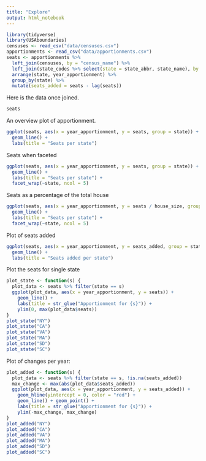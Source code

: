 ```yaml
---
title: "Explore"
output: html_notebook
---
```


```r
library(tidyverse)
library(USAboundaries)
censuses <- read_csv("data/censuses.csv")
apportionments <- read_csv("data/apportionments.csv") 
seats <- apportionments %>% 
  left_join(censuses, by = "census_name") %>% 
  left_join(state_codes %>% select(state = state_abbr, state_name), by = "state") %>% 
  arrange(state, year_apportionment) %>% 
  group_by(state) %>% 
  mutate(seats_added = seats - lag(seats))
```

Here is the data once joined.

```r
seats
```

An overview plot of apportionment.

```r
ggplot(seats, aes(x = year_apportionment, y = seats, group = state)) +
  geom_line() +
  labs(title = "Seats per state")
```

Seats when faceted

```r
ggplot(seats, aes(x = year_apportionment, y = seats, group = state)) +
  geom_line() +
  labs(title = "Seats per state") +
  facet_wrap(~state, ncol = 5)
```

Seats as a percentage of the total house

```r
ggplot(seats, aes(x = year_apportionment, y = seats / house_size, group = state)) +
  geom_line() +
  labs(title = "Seats per state") + 
  facet_wrap(~state, ncol = 5)
```

Plot of seats added

```r
ggplot(seats, aes(x = year_apportionment, y = seats_added, group = state)) +
  geom_line() +
  labs(title = "Seats added per state")
```

Plot the seats for single state

```r
plot_state <- function(s) {
  plot_data <- seats %>% filter(state == s)
  ggplot(plot_data, aes(x = year_apportionment, y = seats)) +
    geom_line() +
    labs(title = str_glue("Apportionment for {s}")) +
    ylim(0, max(plot_data$seats))
}
plot_state("NY")
plot_state("CA")
plot_state("VA")
plot_state("MA")
plot_state("SD")
plot_state("SC")
```

Plot of changes per year:

```r
plot_added <- function(s) {
  plot_data <- seats %>% filter(state == s, !is.na(seats_added))
  max_change <- max(abs(plot_data$seats_added))
  ggplot(plot_data, aes(x = year_apportionment, y = seats_added)) +
    geom_hline(yintercept = 0, color = "red") +
    geom_line() + geom_point() +
    labs(title = str_glue("Apportionment for {s}")) +
    ylim(-max_change, max_change)
}
plot_added("NY")
plot_added("CA")
plot_added("VA")
plot_added("MA")
plot_added("SD")
plot_added("SC")
```


